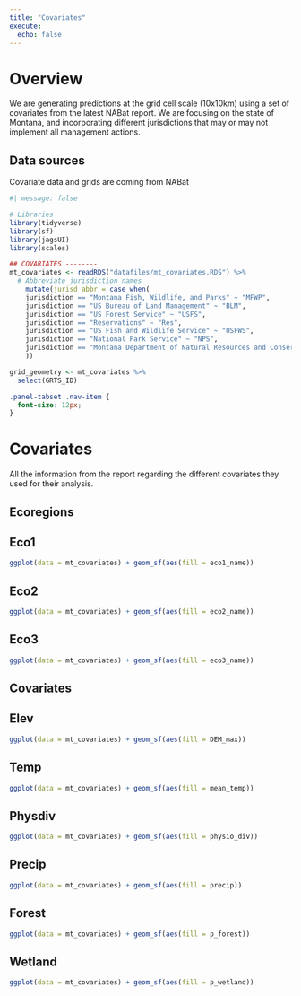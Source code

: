 ```yaml
---
title: "Covariates"
execute:
  echo: false
---
```


# Overview 

We are generating predictions at the grid cell scale (10x10km) using a set of covariates from the latest NABat report. We are focusing on the state of Montana, and incorporating different jurisdictions that may or may not implement all management actions. 

## Data sources 
Covariate data and grids are coming from NABat 

```r
#| message: false

# Libraries
library(tidyverse)
library(sf)
library(jagsUI)
library(scales)

```

```r

## COVARIATES --------
mt_covariates <- readRDS("datafiles/mt_covariates.RDS") %>% 
  # Abbreviate jurisdiction names
    mutate(jurisd_abbr = case_when(
    jurisdiction == "Montana Fish, Wildlife, and Parks" ~ "MFWP",
    jurisdiction == "US Bureau of Land Management" ~ "BLM",
    jurisdiction == "US Forest Service" ~ "USFS",
    jurisdiction == "Reservations" ~ "Res",
    jurisdiction == "US Fish and Wildlife Service" ~ "USFWS",
    jurisdiction == "National Park Service" ~ "NPS",
    jurisdiction == "Montana Department of Natural Resources and Conservation" ~ "DNRC"
    ))

grid_geometry <- mt_covariates %>% 
  select(GRTS_ID)
```

```css
.panel-tabset .nav-item {
  font-size: 12px;
}
```


# Covariates 
All the information from the report regarding the different covariates they used for their analysis.

## Ecoregions

:::{.panel-tabset}

## Eco1
```r
ggplot(data = mt_covariates) + geom_sf(aes(fill = eco1_name))
```

## Eco2
```r
ggplot(data = mt_covariates) + geom_sf(aes(fill = eco2_name))
```

## Eco3
```r
ggplot(data = mt_covariates) + geom_sf(aes(fill = eco3_name))
```
:::

## Covariates

:::{.panel-tabset}
## Elev
```r
ggplot(data = mt_covariates) + geom_sf(aes(fill = DEM_max))
```

## Temp
```r
ggplot(data = mt_covariates) + geom_sf(aes(fill = mean_temp))
```

## Physdiv
```r
ggplot(data = mt_covariates) + geom_sf(aes(fill = physio_div))
```

## Precip
```r
ggplot(data = mt_covariates) + geom_sf(aes(fill = precip))
```

## Forest
```r
ggplot(data = mt_covariates) + geom_sf(aes(fill = p_forest))
```

## Wetland
```r
ggplot(data = mt_covariates) + geom_sf(aes(fill = p_wetland))
```


:::
